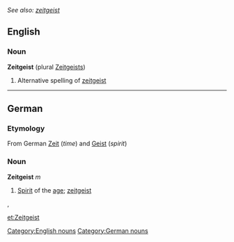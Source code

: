 ''See also: [[zeitgeist]]''
==English==
===Noun===
'''Zeitgeist''' (plural [[Zeitgeists]])
#Alternative spelling of [[zeitgeist]]

----

==German==
===Etymology===
From German [[Zeit]] (''time'') and [[Geist]] (''spirit'')

===Noun===
'''Zeitgeist''' ''m''
#[[spirit|Spirit]] of the [[age]]; [[zeitgeist]]

{{de-decl-noun|Zeitgeist|Zeitgeister|Zeitgeistes|Zeitgeister|Zeitgeist}}, {{Zeitgeiste|Zeitgeistern|Zeitgeist|Zeitgeister}}

[[Category:English nouns]]
[[Category:German nouns]]

[[et:Zeitgeist]]